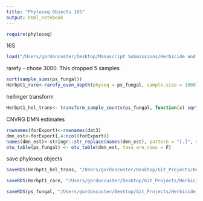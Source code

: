 ```yaml
---
title: "Phyloseq Objects 16S"
output: html_notebook
---
```


```r
require(phyloseq)
```

16S
```r
load("/Users/gordoncuster/Desktop/Manuscript Submissions/Herbicide and Microbes/Sequence_data/ITS/Nov_21/CNVRG_Herbpt1_ITS_VI_model_w_param_est.RData")
```

rarefy - chose 3000. This dropped 5 samples 
```r
sort(sample_sums(ps_fungal))
Herbpt1_rare<-rarefy_even_depth(physeq = ps_fungal, sample.size = 1000)
```

hellinger transform
```r
Herbpt1_hel_trans<- transform_sample_counts(ps_fungal, function(x) sqrt(x / sum(x)))
```

CNVRG DMN estimates
```r
rownames(forExport)<-rownames(dat3)
dmn_est<-forExport[,4:ncol(forExport)]
names(dmn_est)<-stringr::str_replace(names(dmn_est), pattern = "[.]", replacement = "=")
otu_table(ps_fungal) <- otu_table(dmn_est, taxa_are_rows = F)
```


save phyloseq objects
```r
saveRDS(Herbpt1_hel_trans, "/Users/gordoncuster/Desktop/Git_Projects/Herbicide_Microbes_PT1/data/PhyloseqObjects/ITS/HerbPt1_hel_trans_ITS.Rdata")

saveRDS(Herbpt1_rare, "/Users/gordoncuster/Desktop/Git_Projects/Herbicide_Microbes_PT1/data/PhyloseqObjects/ITS/HerbPt1_rare_ITS.Rdata")

saveRDS(ps_fungal, "/Users/gordoncuster/Desktop/Git_Projects/Herbicide_Microbes_PT1/data/PhyloseqObjects/ITS/DMN_ests.Rdata")
```

